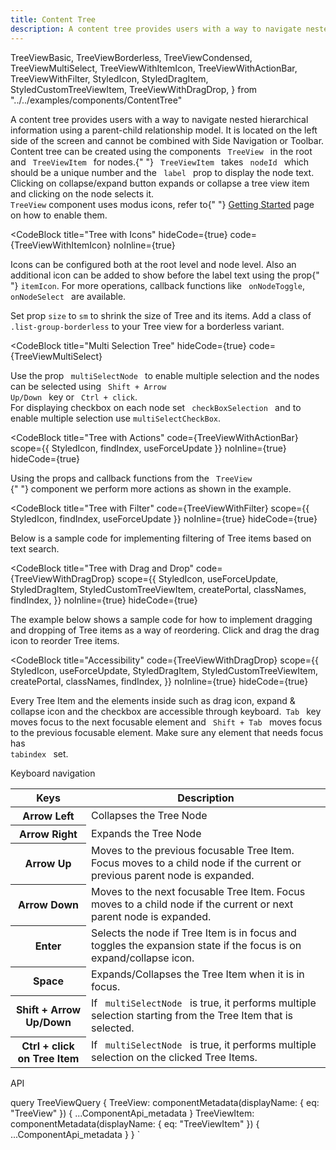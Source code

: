 ```yaml
---
title: Content Tree
description: A content tree provides users with a way to navigate nested hierarchical information using a parent-child relationship model.
---
```


  TreeViewBasic,
  TreeViewBorderless,
  TreeViewCondensed,
  TreeViewMultiSelect,
  TreeViewWithItemIcon,
  TreeViewWithActionBar,
  TreeViewWithFilter,
  StyledIcon,
  StyledDragItem,
  StyledCustomTreeViewItem,
  TreeViewWithDragDrop,
} from "../../examples/components/ContentTree"

<Overview>
  A content tree provides users with a way to navigate nested hierarchical
  information using a parent-child relationship model. It is located on the left
  side of the screen and cannot be combined with Side Navigation or Toolbar.
</Overview>

<CodeBlock title="Basic" code={TreeViewBasic}>
  Content tree can be created using the components <code> TreeView </code> in
  the root and <code> TreeViewItem </code> for nodes.{" "}
  <code> TreeViewItem </code> takes <code> nodeId </code> which should be a
  unique number and the <code> label </code> prop to display the node text.
  <br />
  Clicking on collapse/expand button expands or collapse a tree view item and
  clicking on the node selects it.
</CodeBlock>

<div className="docs-callout docs-callout-warning p-3 pb-0 rounded-lg">
  <code>TreeView</code> component uses modus icons, refer to{" "}
  <a href="/getting-started/">Getting Started</a> page on how to enable them.
</div>

<CodeBlock
  title="Tree with Icons"
  hideCode={true}
  code={TreeViewWithItemIcon}
  noInline={true}
>
  Icons can be configured both at the root level and node level. Also an
  additional icon can be added to show before the label text using the prop{" "}
  <code>itemIcon</code>. For more operations, callback functions like
  <code> onNodeToggle</code>,<code> onNodeSelect </code> are available.
</CodeBlock>

<CodeBlock title="Condensed Tree" hideCode={true} code={TreeViewCondensed}>
  Set prop <code>size</code> to <code>sm</code> to shrink the size of Tree and
  its items.
</CodeBlock>

<CodeBlock title="Borderless Tree" hideCode={true} code={TreeViewBorderless}>
  Add a class of <code>.list-group-borderless</code> to your Tree view for a
  borderless variant.
</CodeBlock>

<CodeBlock
  title="Multi Selection Tree"
  hideCode={true}
  code={TreeViewMultiSelect}
>
  Use the prop <code> multiSelectNode </code> to enable multiple selection and
  the nodes can be selected using
  <code> Shift + Arrow Up/Down </code> key or <code> Ctrl + click</code>.
  <br />
  For displaying checkbox on each node set <code> checkBoxSelection </code> and to
  enable multiple selection use <code>multiSelectCheckBox</code>.
</CodeBlock>

<CodeBlock
  title="Tree with Actions"
  code={TreeViewWithActionBar}
  scope={{ StyledIcon, findIndex, useForceUpdate }}
  noInline={true}
  hideCode={true}
>
  Using the props and callback functions from the <code> TreeView </code>{" "}
  component we perform more actions as shown in the example.
</CodeBlock>

<CodeBlock
  title="Tree with Filter"
  code={TreeViewWithFilter}
  scope={{ StyledIcon, findIndex, useForceUpdate }}
  noInline={true}
  hideCode={true}
>
  Below is a sample code for implementing filtering of Tree items based on text
  search.
</CodeBlock>

<CodeBlock
  title="Tree with Drag and Drop"
  code={TreeViewWithDragDrop}
  scope={{
    StyledIcon,
    useForceUpdate,
    StyledDragItem,
    StyledCustomTreeViewItem,
    createPortal,
    classNames,
    findIndex,
  }}
  noInline={true}
  hideCode={true}
>
  The example below shows a sample code for how to implement dragging and
  dropping of Tree items as a way of reordering. Click and drag the drag icon to
  reorder Tree items.
</CodeBlock>

<CodeBlock
  title="Accessibility"
  code={TreeViewWithDragDrop}
  scope={{
    StyledIcon,
    useForceUpdate,
    StyledDragItem,
    StyledCustomTreeViewItem,
    createPortal,
    classNames,
    findIndex,
  }}
  noInline={true}
  hideCode={true}
>
  Every Tree Item and the elements inside such as drag icon, expand & collapse
  icon and the checkbox are accessible through keyboard.<code> Tab </code> key
  moves focus to the next focusable element and <code> Shift + Tab </code> moves
  focus to the previous focusable element. Make sure any element that needs
  focus has <code> tabindex </code> set.
</CodeBlock>

<LinkedHeading h="3" className="h2" id="keyboard-navigation">
  Keyboard navigation
</LinkedHeading>

<table class="table table-bordered">
  <thead class="bg-gray-light">
    <tr>
      <th scope="col">Keys</th>
      <th scope="col">Description</th>
    </tr>
  </thead>
  <tbody>
    <tr>
      <th scope="row">Arrow Left</th>
      <td>Collapses the Tree Node</td>
    </tr>
    <tr>
      <th scope="row">Arrow Right</th>
      <td>Expands the Tree Node</td>
    </tr>
    <tr>
      <th scope="row">Arrow Up</th>
      <td>
        Moves to the previous focusable Tree Item. Focus moves to a child node
        if the current or previous parent node is expanded.
      </td>
    </tr>
    <tr>
      <th scope="row">Arrow Down</th>
      <td>
        Moves to the next focusable Tree Item. Focus moves to a child node if
        the current or next parent node is expanded.
      </td>
    </tr>
    <tr>
      <th scope="row">Enter</th>
      <td>
        Selects the node if Tree Item is in focus and toggles the expansion
        state if the focus is on expand/collapse icon.
      </td>
    </tr>
    <tr>
      <th scope="row">Space</th>
      <td>Expands/Collapses the Tree Item when it is in focus. </td>
    </tr>
    <tr>
      <th scope="row">Shift + Arrow Up/Down</th>
      <td>
        If <code> multiSelectNode </code> is true, it performs multiple
        selection starting from the Tree Item that is selected.
      </td>
    </tr>
    <tr>
      <th scope="row">Ctrl + click on Tree Item</th>
      <td>
        If <code> multiSelectNode </code> is true, it performs multiple
        selection on the clicked Tree Items.
      </td>
    </tr>
  </tbody>
</table>

<LinkedHeading h="2" className="h1" id="content-tree-api">
  API
</LinkedHeading>
<ComponentApi metadata={props.data.TreeView} />
<ComponentApi metadata={props.data.TreeViewItem} />

  query TreeViewQuery {
    TreeView: componentMetadata(displayName: { eq: "TreeView" }) {
      ...ComponentApi_metadata
    }
    TreeViewItem: componentMetadata(displayName: { eq: "TreeViewItem" }) {
      ...ComponentApi_metadata
    }
  }
`
